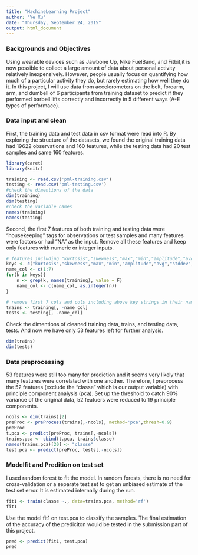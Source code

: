 ```yaml
---
title: "MachineLearning Project"
author: "Ye Xu"
date: "Thursday, September 24, 2015"
output: html_document
---
```


### Backgrounds and Objectives
Using wearable devices such as Jawbone Up, Nike FuelBand, and Fitbit,it is now possible to collect a large amount of data about personal activity relatively inexpensively. However, people usually focus on quantifying how much of a particular activity they do, but rarely estimating how well they do it. In this project, I will use data from accelerometers on the belt, forearm, arm, and dumbell of 6 participants from training dataset to predict if they performed barbell lifts correctly and incorrectly in 5 different ways (A-E types of performace). 

### Data input and clean
First, the training data and test data in csv format were read into R. By exploring the structure of the datasets, we found the original training data had 19622 observations and 160 features, while the testing data had 20 test samples and same 160 features.

```r
library(caret)
library(knitr)

training <- read.csv('pml-training.csv')
testing <- read.csv('pml-testing.csv')
#check the dimentions of the data
dim(training)
dim(testing)
#check the variable names
names(training)
names(testing)
```

Second, the first 7 features of both training and testing data were "housekeeping" tags for observations or test samples and many features were factors or had "NA" as the input. Remove all these features and keep only features with numeric or integer inputs.

```r
# features including "kurtosis","skewness","max","min","amplitude","avg","stddev","var" in the name were either factorized or NA inputs.
keys <- c("kurtosis","skewness","max","min","amplitude","avg","stddev","var")
name_col <- c(1:7)
for(k in keys){
    n <- grep(k, names(training), value = F)
    name_col <- c(name_col, as.integer(n))
}

# remove first 7 cols and cols including above key strings in their names from original training and testing data
trains <- training[, -name_col]
tests <- testing[, -name_col]
```

Check the dimentions of cleaned training data, trains, and testing data, tests. And now we have only 53 features left for further analysis.

```r
dim(trains)
dim(tests)
```

### Data preprocessing
53 features were still too many for prediction and it seems very likely that many features were correlated with one another. Therefore, I preprocess the 52 features (exclude the "classe" which is our output variable) with principle component analysis (pca). Set up the threshold to catch 90% variance of the original data, 52 featuers were reduced to 19 principle components.

```r
ncols <- dim(trains)[2]
preProc <- preProcess(trains[,-ncols], method='pca',thresh=0.9)
preProc
t.pca <- predict(preProc, trains[,-ncols])
trains.pca <- cbind(t.pca, trains$classe)
names(trains.pca)[20] <- "classe"
test.pca <- predict(preProc, tests[,-ncols])
```

### Modelfit and Predition on test set
I used random forest to fit the model. In random forests, there is no need for cross-validation or a separate test set to get an unbiased estimate of the test set error. It is estimated internally during the run.
```r
fit1 <- train(classe ~., data=trains.pca, method='rf')
fit1
```

Use the model fit1 on test.pca to classify the samples. The final estimation of the accuracy of the prediciton would be tested in the submission part of this project.

```r
pred <- predict(fit1, test.pca)
pred
```

